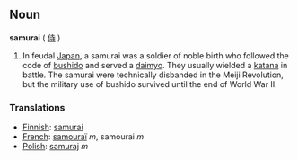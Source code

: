 ==Noun==
'''samurai''' ( [[侍]] )

#In feudal [[Japan]], a samurai was a soldier of noble birth who followed the code of [[bushido]] and served a [[daimyo]].  They usually wielded a [[katana]] in battle.  The samurai were technically disbanded in the Meiji Revolution, but the military use of bushido survived until the end of World War II.

===Translations===
*[[Finnish]]: [[samurai]]
*[[French]]: [[samouraï]] ''m'', samourai ''m''
*[[Polish]]: [[samuraj]] ''m''